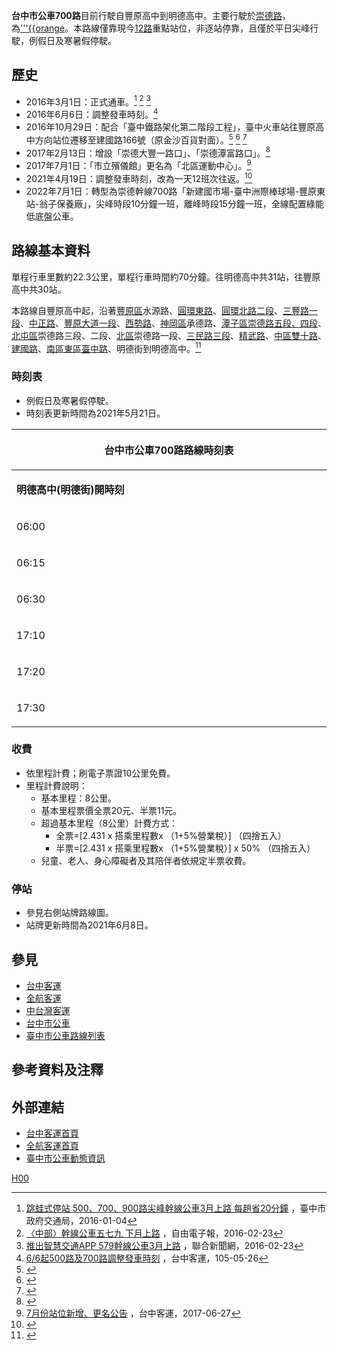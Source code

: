{{Infobox Bus Route
| image=[[File:全航客運EV-2_EAA-605.jpg|thumb]][[File:Chuan_Hang_Tourism_331-FX_20200917.jpg|thumb]] 

| number= '''台中市公車700路'''
| operator=二家業者聯營<br>[[台中客運|台中客運]]<br>[[全航客運|全航客運]]
| garage=
| length= 約22.3公里
| time= 約70分鐘
| start= [[國立豐原高級中學|豐原高中]]
| via= 豐村國小<br>[[File:ROC_Taiwan_Railways_Administration_Logo.svg|20px]][[豐原車站_(台灣)|豐原車站]]<br>[[中友百貨|中友百貨]]<br>[[國立臺中科技大學|國立臺中科技大學]]<br>[[台中市私立新民高級中學|新民高中]]<br>[[File:ROC_Taiwan_Railways_Administration_Logo.svg|20px]][[臺中車站|臺中車站]]<br>[[國立中興大學附屬臺中高級農業學校|興大附農]]
| end=[[臺中市私立明德高級中學|明德高中]]（明德街）
| level= '''平日（採雙向對開）'''<br>05:50～06:50<br>16:30～17:30<br>'''例假日及寒暑假停駛'''
| frequency= 每10分鐘一班
| frequency1=28班
| Other_route=[[台中市公車12路|台中市公車12路]]<br>[[台中市公車58路|台中市公車58路]]<br>[[台中市公車65路|台中市公車65路]]<br>[[台中市公車71路|台中市公車71路]]
| vehicle= [[File:標誌(小)mark(S).jpg|25px]]全線部分配置低地板公車、部分配置電動低地板公車
| Fare= 依里程計費
| compete= [[File:ROC_Taiwan_Railways_Administration_Logo.svg|20px]][[台鐵|台鐵]]：[[台中車站|台中]]－[[豐原車站_(台灣)|豐原]]<br>[[台中市公車55路|台中市公車55路]]<br>[[台中市公車701路|台中市公車701路]]<br>[[台中市公車901路|台中市公車901路]]
| bgcolor=orange
| fontcolor=white
}}
'''台中市公車700路'''目前行駛自豐原高中到明德高中。主要行駛於[[崇德路_(台中市)|崇德路]]，為[[台中市幹線公車|'''{{orange]]。本路線僅靠現今[[台中市公車12路|12路]]重點站位，非逐站停靠，且僅於平日尖峰行駛，例假日及寒暑假停駛。

==歷史==
*2016年3月1日：正式通車。<ref>[http://www.traffic.taichung.gov.tw/news/index-1.asp?Parser=9,4,20,,,,4903,,,,,,579,,,,,2015/8/26,2016/2/26 跳蛙式停站 500、700、900路尖峰幹線公車3月上路 每趟省20分鐘] {{Wayback|url=http://www.traffic.taichung.gov.tw/news/index-1.asp?Parser=9%2C4%2C20%2C%2C%2C%2C4903%2C%2C%2C%2C%2C%2C579%2C%2C%2C%2C%2C2015%2F8%2F26%2C2016%2F2%2F26 |date=20190503010728 }}，臺中市政府交通局，2016-01-04</ref> <ref>[http://news.ltn.com.tw/news/local/paper/960828 〈中部〉幹線公車五七九 下月上路] {{Wayback|url=http://news.ltn.com.tw/news/local/paper/960828 |date=20190502204535 }}，自由電子報，2016-02-23</ref> <ref>[http://udn.com/news/story/6964/1517030-%E6%8E%A8%E5%87%BA%E6%99%BA%E6%85%A7%E4%BA%A4%E9%80%9AAPP-579%E5%B9%B9%E7%B7%9A%E5%85%AC%E8%BB%8A3%E6%9C%88%E4%B8%8A%E8%B7%AF 推出智慧交通APP 579幹線公車3月上路] {{Wayback|url=http://udn.com/news/story/6964/1517030-%E6%8E%A8%E5%87%BA%E6%99%BA%E6%85%A7%E4%BA%A4%E9%80%9AAPP-579%E5%B9%B9%E7%B7%9A%E5%85%AC%E8%BB%8A3%E6%9C%88%E4%B8%8A%E8%B7%AF |date=20190503025639 }}，聯合新聞網，2016-02-23</ref>
*2016年6月6日：調整發車時刻。<ref>[http://www.tcbus.com.tw/newsfile/shownews.php?newsno=418 6/6起500路及700路調整發車時刻] {{Wayback|url=http://www.tcbus.com.tw/newsfile/shownews.php?newsno=418 |date=20190502053924 }}，台中客運，105-05-26</ref>
*2016年10月29日：配合「臺中鐵路架化第二階段工程」，臺中火車站往豐原高中方向站位遷移至建國路166號（原金沙百貨對面）。<ref>{{Cite web |url=http://www.tcbus.com.tw/newsfile/shownews.php?newsno=460 |title=臺中火車站廣六工程,10/29起市區公車調整後乘車指南 |access-date=2016-10-27 |archive-date=2020-05-04 |archive-url=https://web.archive.org/web/20200504121728/http://www.tcbus.com.tw/newsfile/shownews.php?newsno=460 |dead-url=no }}</ref> <ref>{{Cite web |url=http://www.traffic.taichung.gov.tw/news/index-1.asp?Parser=9,4,20,,,,5931 |title=台中火車站前7處公車站位 29日起調整行駛動線 |access-date=2016-10-27 |archive-date=2020-06-22 |archive-url=https://web.archive.org/web/20200622135018/http://www.traffic.taichung.gov.tw/news/index-1.asp?Parser=9,4,20,,,,5931 |dead-url=no }}</ref> <ref>{{Cite web |url=http://www.traffic.taichung.gov.tw/news/index-1.asp?Parser=9,4,20,,,,5891 |title=因應台中火車站前廣場改建工程，10/29(六)起台中火車站公車停靠站位調整資訊 |access-date=2016-10-27 |archive-date=2020-09-27 |archive-url=https://web.archive.org/web/20200927145159/http://www.traffic.taichung.gov.tw/news/index-1.asp?Parser=9,4,20,,,,5891 |dead-url=no }}</ref>
*2017年2月13日：增設「崇德大豐一路口」、「崇德潭富路口」。<ref>{{Cite web |url=http://www.tcbus.com.tw/newsfile/shownews.php?newsno=496 |title=2月份站位新增及取消公告 |access-date=2017-02-12 |archive-date=2020-02-04 |archive-url=https://web.archive.org/web/20200204173517/http://www.tcbus.com.tw/newsfile/shownews.php?newsno=496 |dead-url=no }}</ref>
*2017年7月1日：「市立殯儀館」更名為「北區運動中心」。<ref>[http://www.tcbus.com.tw/newsfile/shownews.php?newsno=541 7月份站位新增、更名公告] {{Wayback|url=http://www.tcbus.com.tw/newsfile/shownews.php?newsno=541 |date=20200504121746 }}，台中客運，2017-06-27</ref>
*2021年4月19日：調整發車時刻，改為一天12班次往返。<ref>{{Cite web |url=https://drive.google.com/file/d/1ng93kpITmVpLCBtD-iP7P6lVEdak6-Jm/view?usp=sharing |title=存档副本 |access-date=2021-05-21 |archive-date=2021-05-21 |archive-url=https://web.archive.org/web/20210521122526/https://drive.google.com/file/d/1ng93kpITmVpLCBtD-iP7P6lVEdak6-Jm/view?usp=sharing |dead-url=no }}</ref>
*2022年7月1日：轉型為崇德幹線700路「新建國市場-臺中洲際棒球場-豐原東站-翁子保養廠」，尖峰時段10分鐘一班，離峰時段15分鐘一班，全線配置綠能低底盤公車。

==路線基本資料==
單程行車里數約22.3公里，單程行車時間約70分鐘。往明德高中共31站，往豐原高中共30站。

本路線自豐原高中起，沿著[[豐原區|豐原區]]水源路、[[圓環東路|圓環東路]]、[[圓環北路|圓環北路二段]]、[[三豐路_(台中市)|三豐路一段]]、[[中正路_(豐原區)|中正路]]、[[豐原大道|豐原大道一段]]、[[西勢路_(豐原區)|西勢路]]、[[神岡區|神岡區]]承德路、[[潭子區|潭子區]][[崇德路_(台中市)|崇德路五段、四段]]、[[北屯區|北屯區]]崇德路三段、二段、[[北區_(台中市)|北區]]崇德路一段、[[三民路_(台中市區)|三民路三段]]、[[精武路|精武路]]、[[中區_(台中市)|中區]][[雙十路_(台中市)|雙十路]]、[[建國路_(台中市區)|建國路]]、[[南區_(台中市)|南區]][[東區_(台中市)|東區]][[臺中路|臺中路]]、明德街到明德高中。<ref>{{Cite web |url=http://www.tcbus.com.tw/image/lineimage.php?imagetest=700 |title=臺中客運700路路線圖 |access-date=2016-03-04 |archive-date=2021-01-17 |archive-url=https://web.archive.org/web/20210117130446/http://tcbus.com.tw/image/lineimage.php?imagetest=700 |dead-url=no }}</ref>

===時刻表===
*例假日及寒暑假停駛。
*時刻表更新時間為2021年5月21日。
{| class="wikitable collapsible collapsed" style="width:60%;text-align:center"
! colspan="4" style="text-align:center" | 台中市公車700路路線時刻表
|-style="background:orange; color:snow"
|style="width:18%"|'''明德高中(明德街)開時刻'''||style="width:18%"|'''明德高中(明德街)開備註''' ||style="width:12%"|'''豐原高中開時刻'''||style="width:12%"|'''豐原高中開備註'''
|-
| 06:00 || - || 06:00 || -
|-
| 06:15 || - || 06:15 || -
|-
| 06:30 || - || 06:30 || -
|-
| 17:10 || - || 17:00 || -
|-
| 17:20 || - || 17:15 || -
|-
| 17:30 || - || 17:30 || -
|}

===收費===
*依里程計費；刷電子票證10公里免費。
*里程計費說明：
**基本里程：8公里。
**基本里程票價全票20元、半票11元。
**超過基本里程（8公里）計費方式：
***全票=[2.431 x 搭乘里程數x （1+5%營業稅）] （四捨五入）
***半票=[2.431 x 搭乘里程數x （1+5%營業稅）] x 50% （四捨五入）
**兒童、老人、身心障礙者及其陪伴者依規定半票收費。

===停站===
*參見右側站牌路線圖。
*站牌更新時間為2021年6月8日。

{{BS-map
|title=台中市公車700路站牌<br>
|legend=0
|lua=1
|map=
KBHFa~~'''[[臺中市立豐原高級中等學校|豐原高中]]'''
BHF~~豐村國小
BHF~~[[File:ROC_Taiwan_Railways_Administration_Logo.svg|20px]][[豐原車站_(台灣)|豐原車站]]
BHF~~頂街（中正路）
BHF~~媽祖廟
BHF~~臺灣企銀（豐原郵局）
BHF~~忠勤新村
BHF~~合作國小（豐原大道）
BHF~~崇德潭富路口
BHF~~崇德雅潭路口
BHF~~崇德大豐一路口
BHF~~崇德豐樂路口
BHF~~崇德九路口
BHF~~北屯區行政大樓
BHF~~崇德五路口
BHF~~崇德國中（[[臺中民俗公園|民俗公園]]）
BHF~~[[文心崇德站|捷運文心崇德站（文心路）]]
BHF~~崇德北平路口
BHF~~崇德青島路口
BHF~~崇德橋
BHF~~崇德德化街口
BHF~~[[台中市私立新民高級中學|新民高中（崇德路）]]
BHF~~北區運動中心
BHF(R)f~~三民錦新街口''（原一心市場）''
BHF~~[[中友百貨|中友百貨]]
BHF~~[[國立臺中科技大學|國立臺中科技大學]]
BHF(R)f~~[[File:ROC_Taiwan_Railways_Administration_Logo.svg|20px]][[臺中車站|臺中車站（臺灣大道）]]
BHF(L)g~~[[File:ROC_Taiwan_Railways_Administration_Logo.svg|20px]][[臺中車站|臺中車站（民族路口）]]
BHF~~第三市場
BHF~~臺中國小
BHF~~[[國立中興大學附屬臺中高級農業學校|興大附農]]（[[臺中路|臺中路]]）
KBHFe~~'''[[臺中市私立明德高級中學|明德高中（明德街）]]'''
}}

==參見==
*[[台中客運|台中客運]]
*[[全航客運|全航客運]]
*[[中台灣客運|中台灣客運]]
*[[台中市公車|台中市公車]]
*[[臺中市公車路線列表|臺中市公車路線列表]]
==參考資料及注釋==
<div class="references-2column">
<references />
</div>
==外部連結==
*[http://www.tcbus.com.tw 台中客運首頁] {{Wayback|url=http://www.tcbus.com.tw/ |date=20141101234806 }} 
*[http://www.chbus.com.tw/ 全航客運首頁] {{Wayback|url=http://www.chbus.com.tw/ |date=20200405045742 }} 
*[http://citybus.taichung.gov.tw/ebus 臺中市公車動態資訊] {{Wayback|url=http://citybus.taichung.gov.tw/ebus |date=20210628133542 }} 

{{臺中市市區公車}}
[[Category:台中市公車路線|H00]]